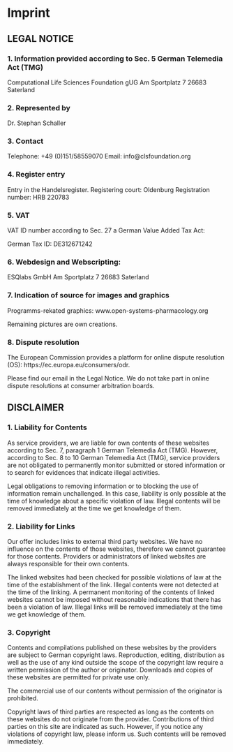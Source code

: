 # Imprint

## LEGAL NOTICE

### 1. Information provided according to Sec. 5 German Telemedia Act (TMG)

Computational Life Sciences Foundation gUG
Am Sportplatz 7
26683 Saterland

### 2. Represented by

Dr. Stephan Schaller

### 3. Contact

Telephone: +49 (0)151/58559070
Email: info@clsfoundation.org

### 4. Register entry

Entry in the Handelsregister.
Registering court: Oldenburg
Registration number: HRB 220783

### 5. VAT

VAT ID number according to Sec. 27 a German Value Added Tax Act:

<Coming up>

German Tax ID: DE312671242

### 6. Webdesign and Webscripting:

ESQlabs GmbH
Am Sportplatz 7
26683 Saterland

### 7. Indication of source for images and graphics

Programms-rekated graphics: www.open-systems-pharmacology.org

Remaining pictures are own creations.

### 8. Dispute resolution

The European Commission provides a platform for online dispute resolution (OS): https://ec.europa.eu/consumers/odr.

Please find our email in the Legal Notice.
We do not take part in online dispute resolutions at consumer arbitration boards.

## DISCLAIMER

### 1. Liability for Contents

As service providers, we are liable for own contents of these websites according to Sec. 7, paragraph 1 German Telemedia Act (TMG). However, according to Sec. 8 to 10 German Telemedia Act (TMG), service providers are not obligated to permanently monitor submitted or stored information or to search for evidences that indicate illegal activities.

Legal obligations to removing information or to blocking the use of information remain unchallenged. In this case, liability is only possible at the time of knowledge about a specific violation of law. Illegal contents will be removed immediately at the time we get knowledge of them.

### 2. Liability for Links

Our offer includes links to external third party websites. We have no influence on the contents of those websites, therefore we cannot guarantee for those contents. Providers or administrators of linked websites are always responsible for their own contents.

The linked websites had been checked for possible violations of law at the time of the establishment of the link. Illegal contents were not detected at the time of the linking. A permanent monitoring of the contents of linked websites cannot be imposed without reasonable indications that there has been a violation of law. Illegal links will be removed immediately at the time we get knowledge of them.

### 3. Copyright

Contents and compilations published on these websites by the providers are subject to German copyright laws. Reproduction, editing, distribution as well as the use of any kind outside the scope of the copyright law require a written permission of the author or originator. Downloads and copies of these websites are permitted for private use only.

The commercial use of our contents without permission of the originator is prohibited.

Copyright laws of third parties are respected as long as the contents on these websites do not originate from the provider. Contributions of third parties on this site are indicated as such. However, if you notice any violations of copyright law, please inform us. Such contents will be removed immediately.
